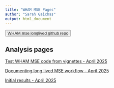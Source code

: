 ```yaml
---
title: "WHAM MSE Pages"
author: "Sarah Gaichas"
output: html_document
---
```


<button>
    <a href="https://github.com/NOAA-EDAB/WHAMmse_longlived"> WHAM mse longlived github repo </a>
</button>


<!-- ADD LINKS BELOW, note, using the RMD link syntax will open the presentation in the same tab, which is annoying. Use the html with the "_blank" to fix that behavior -->

## Analysis pages
 

<a href="https://noaa-edab.github.io/WHAMmse_longlived/GettingStarted.html" target="_blank"> Test WHAM MSE code from vignettes - April 2025 </a> 

<a href="https://noaa-edab.github.io/WHAMmse_longlived/MSEsetup.html" target="_blank"> Documenting long lived MSE workflow - April 2025 </a>

<a href="https://noaa-edab.github.io/WHAMmse_longlived/Results.html" target="_blank"> Initial results - April 2025 </a>
